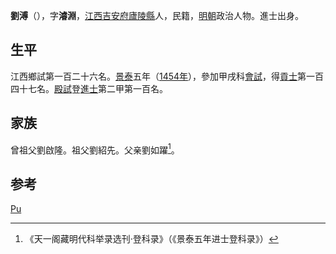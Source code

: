 {{Otheruses|other=名为劉溥的其他人物|刘溥}}

'''劉溥'''（{{bd|1426年||？}}），字'''濬淵'''，[[江西|江西]][[吉安府|吉安府]][[廬陵縣|廬陵縣]]人，民籍，[[明朝|明朝]]政治人物。進士出身。

== 生平 ==
江西鄉試第一百二十六名。[[景泰|景泰]]五年（[[1454年|1454年]]），參加甲戌科[[會試|會試]]，得[[貢士|貢士]]第一百四十七名。[[殿試|殿試]]登[[進士|進士]]第二甲第一百名。

== 家族 ==
曾祖父劉啟隆。祖父劉紹先。父亲劉如躍<ref>《天一阁藏明代科举录选刊·登科录》（《景泰五年进士登科录》）</ref>。

== 参考 ==
{{reflist}}

{{景泰五年甲戌科殿試金榜}}

{{Authority control}}

{{DEFAULTSORT:Liu刘}}
[[Category:刘姓|Pu]]